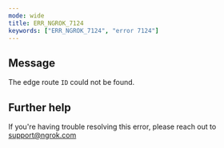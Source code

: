 ```yaml
---
mode: wide
title: ERR_NGROK_7124
keywords: ["ERR_NGROK_7124", "error 7124"]
---
```


## Message

The edge route `ID` could not be found.

## Further help

If you're having trouble resolving this error, please reach out to [support@ngrok.com](mailto:support@ngrok.com?subject=Help%20with%20ERR_NGROK_7124)
